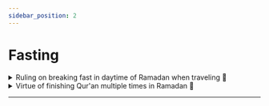 ```yaml
---
sidebar_position: 2
---
```


# Fasting

<details>
<summary style={{fontWeight: "bold"}}>
Ruling on breaking fast in daytime of Ramadan when traveling 📃
</summary>

**Q:** May Allaah reward you. The questioner says: When is it permissible for us to break the fast if we want to travel during the day in Ramadan

**A:** Scholars differed regarding a Muslim who fasts at the beginning of the day and then travels during it. Does he break the fast? What appears to be the more correct opinion is that he may break the fast as long as he traveled during the day. And when does he start to break his fast? The majority of scholars, and it is more cautious, that he begins to break his fast if he leaves the urban areas of the city, and it is more cautious. Because a person does not know what will happen to him, he may break his fast, then he will stop traveling and miss the fast of that day. Some of the scholars are of the view that he breaks his fast even at home. It appears to be more correct that it is permissible for him to do so as long as he knows that he will leave the city during the day. But if he knows that he will not leave the urban areas of the city except at night, then it is not permissible for him to break his fast in his house. Because he will not travel during the day. I mean, brothers, a person at noon time wanted to travel to Makkah and his car was parked at the door. It is most likely that he will leave Medina much before sunset. It is permissible for him to break his fast while he is in his house before he goes out, even if this is contrary to what the majority of scholars say, because the evidence for it is established. But the more caution opinion is for a person not to break his fast until he leaves the urban area of his city, as we mentioned. As for a person who will travel before Maghrib and knows that he will not leave the borders of the city until the Maghrib prayer has arrived, then it is not permissible for him to break his fast at home because night will overtake him while he is in the city and he has not traveled. He does not have the right to break the fast while he is in his city

</details>

<details>
<summary style={{fontWeight: "bold"}}>
Virtue of finishing Qur'an multiple times in Ramadan 📃
</summary>

**Q:** Peace be upon you, and may Islam and Muslims benefit you. The questioner says, may God protect you. Is it better to recite the Qur’an a lot during this month, or to limit it to one or two recitations in recitation, contemplation and contemplation

**A:** The state of the predecessors indicates that the abundance of letters is better than the interpreted reading, which is with contemplation, but what appears, and God knows best, is that the matter differs according to different people in the view of the servant who is best for his heart, and what is more beneficial to the heart is better. And if it is possible to combine, such as making you an interpreted and deliberate conclusion from the beginning of the month to the end of the month, and making another reading for you in which you increase the letters, then this is good and perfect. For example, if you made the period between noon and afternoon, as much time as possible for you, in a contemplative reading that explained until the end of the month, and made you at the beginning of the day or at the end of it or at night a reading in which you multiply the letters.

</details>

---